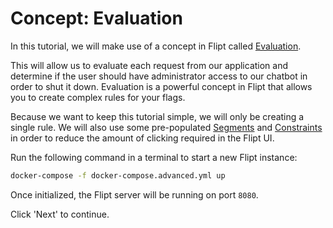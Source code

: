 # Concept: Evaluation

In this tutorial, we will make use of a concept in Flipt called [Evaluation](https://www.flipt.io/docs/concepts#evaluation).

This will allow us to evaluate each request from our application and determine if the user should have administrator access to our chatbot in order to shut it down.
Evaluation is a powerful concept in Flipt that allows you to create complex rules for your flags. 

Because we want to keep this tutorial simple, we will only be creating a single rule.
We will also use some pre-populated [Segments](https://www.flipt.io/docs/concepts#segments) and [Constraints](https://www.flipt.io/docs/concepts#constraints) in order to reduce the amount of clicking required in the Flipt UI.

Run the following command in a terminal to start a new Flipt instance:

```bash
docker-compose -f docker-compose.advanced.yml up
```

Once initialized, the Flipt server will be running on port `8080`.

Click 'Next' to continue.
